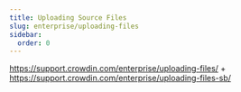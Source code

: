 ```yaml
---
title: Uploading Source Files
slug: enterprise/uploading-files
sidebar:
  order: 0
---
```


https://support.crowdin.com/enterprise/uploading-files/ + https://support.crowdin.com/enterprise/uploading-files-sb/
